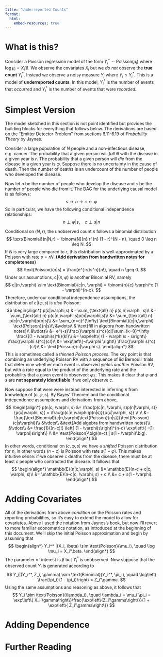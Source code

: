 ```yaml
---
title: "Underreported Counts"
format: 
  html:
    embed-resources: true
---
```



# What is this?

Consider a Poisson regression model of the form $Y_i^* \sim \text{Poisson}(\mu_i)$ where $\log \mu_i = X_i'\beta$. We observe the covariates $X_i$ but we *do not* observe the **true count** $Y_i^*$. Instead we observe a noisy measure $Y_i$ where $Y_i \leq Y_i^*$. This is a model of **underreported counts**. In this model, $Y_i^*$ is the number of events that *occurred* and $Y_i^*$ is the number of events that were *recorded*. 

# Simplest Version

The model sketched in this section is not point identified but provides the building blocks for everything that follows below. The derivations are based on the "Emitter Detector Problem" from sections 6.11-6.19 of *Probability Theory* by Jaynes.

Consider a large population of $N$ people and a non-infectious disease, e.g. cancer. The probability that a given person will *fall ill* with the disease in a given year is $r$. The probability that a given person will *die* from the disease in a given year is $\varphi$. Suppose there is no uncertainty in the cause of death. Then the number of deaths is an undercount of the number of people who developed the disease. 

Now let $n$ be the number of people who develop the disease and $c$ be the number of people who die from it. 
The DAG for the underlying causal model is as follows:
$$
s \rightarrow n \rightarrow c \leftarrow \varphi
$$
So in particular, we have the following conditional independence relationships:
$$n\perp \varphi|s, \quad c \perp s | n$$

Conditional on $(N,r)$, the unobserved count $n$ follows a binomial distribution
$$
\text{Binomial}(n|N,r) = \binom{N}{n} r^{n} (1 - r)^{N - n}, \quad 0 \leq n \leq N.
$$
If $N$ is very large compared to $r$, this distribution is well-approximated by a Poisson with rate $s = r N$. 
**(Add derivation from handwritten notes for completeness)** 
$$
\text{Poisson}(n|s) = \frac{e^{-s}s^n}{n!}, \quad n \geq 0. 
$$
Under our assumptions, $c|(n,\varphi)$ is another Binomial RV, namely 
$$
c|(n,\varphi) \sim \text{Binomial}(c|n, \varphi) = \binom{n}{c} \varphi^c (1 - \varphi)^{n-c}.
$$
Therefore, under our conditional independence assumptions, the distribution of $c|(\varphi, s)$ is *also* Poisson:
$$
\begin{align*}
p(c|\varphi,s) &= \sum_{\text{all} n} p(c,n|\varphi, s)\\
&= \sum_{\text{all} n} p(c|n,\varphi,s)p(n|\varphi,s)\\
&= \sum_{\text{all} n} p(c|n,\varphi)p(n|s)\\
&= \sum_{n=c}^{\infty} \text{Binomial}(c|n,\varphi) \text{Poisson}(n|s)\\
&\vdots\\
& \text{fill in algebra from handwritten notes}\\
&\vdots\\
&= e^{-s}\frac{(\varphi s)^c}{c!}\sum_{k=0}^\infty \frac{[(1 - \varphi)s]^k}{k!}\\
&= \exp\left\{ (1 - \varphi)s - s\right\} \frac{(\varphi s)^c}{c!}\\
&= \exp\left\{-s\varphi \right\} \frac{(\varphi s)^c}{c!}\\
&= \text{Poisson}(c|\varphi s).
\end{align*}
$$
This is sometimes called a *thinned Poisson process*. The key point is that combining an underlying Poisson RV with a sequence of iid Bernoulli trials that determine whether each event is observed yields *another* Poisson RV, but with a rate equal to the product of the underlying rate and the probability that a given event is observed: $\varphi s$. This makes it clear that $\varphi$ and $s$ are **not separately identifiable** if we only observe $c$.

Now suppose that were were instead interested in inferring $n$ from knowledge of $(c, \varphi, s)$. By Bayes' Theorem and the conditional independence assumptions and derivations from above,
$$
\begin{align*}
p(n|c, \varphi, s)  &= \frac{p(c|n, \varphi, s)p(n|\varphi, s)}{p(c|\varphi, s)} = \frac{p(c|n,\varphi)p(n|s)}{p(c|\varphi, s)} \\ \\
&= \frac{\text{Binomial}(c|n,\varphi)\text{Poisson}(n|s)}{\text{Poisson}(c|s\varphi)}\\
&\vdots\\
&\text{Add algebra from handwritten notes}\\
&\vdots\\
&= \frac{1}{(n-c)!} \left[ (1 - \varphi)s\right]^{n-c} \exp\left\{ -(1- \varphi)s\right\} \\
&= \text{Poisson}\big((n-c) | s(1 - \varphi)\big).
\end{align*}
$$
In other words, conditional on $(c, \varphi, s)$ we have a *shifted* Poisson distribution for $n$, in other words $(n - c)$ is Poisson with rate $s(1 - \varphi)$. This makes intuitive sense: if we observe $c$ deaths from the disease, there must be at least $c$ people who contracted the disease. It follows that
$$
\begin{align*}
\mathbb{E}(n|c,\varphi, s) &= \mathbb{E}(n-c + c|c, \varphi, s)\\
&= \mathbb{E}(n-c|c, \varphi, s) + c \\
&= c + s(1 - \varphi).
\end{align*}
$$


# Adding Covariates
All of the derivations from above *condition* on the Poisson rates and reporting probabilities, so it's easy to extend the model to allow for covariates. Above I used the notation from Jaynes's book, but now I'll revert to more familiar econometrics notation, as introduced at the beginning of this document. We'll skip the initial Poisson approximation and begin by assuming that
$$
\begin{align*}
Y_i^* |(X_i, \beta) \sim \text{Poisson}(\mu_i), \quad \log \mu_i = X_i'\beta.
\end{align*}
$$
The parameter of interest is $\beta$ but $Y_i^*$ is unobserved. Now suppose that the observed count $Y_i$ is generated according to
$$
Y_i|(Y_i^*, Z_i, \gamma) \sim \text{Binomial}(Y_i^*, \pi_i), \quad \log\left( \frac{\pi_i}{1 - \pi_i}\right) = Z_i'\gamma.
$$
Using the same assumptions and reasoning as above, it follows that
$$
Y_i \sim \text{Poisson}(\lambda_i), \quad \lambda_i = \mu_i \pi_i = \exp\left\{ X_i'\gamma\right\}\frac{\exp\left\{Z_i'\gamma\right\}}{1 + \exp\left\{ Z_i'\gamma\right\}}
$$

# Adding Dependence 



# Further Reading